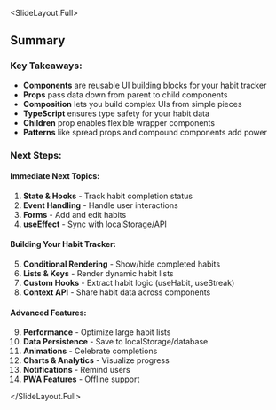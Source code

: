 
<SlideLayout.Full>
## Summary

### Key Takeaways:
- **Components** are reusable UI building blocks for your habit tracker
- **Props** pass data down from parent to child components
- **Composition** lets you build complex UIs from simple pieces
- **TypeScript** ensures type safety for your habit data
- **Children** prop enables flexible wrapper components
- **Patterns** like spread props and compound components add power

### Next Steps:

#### Immediate Next Topics:
1. **State & Hooks** - Track habit completion status
2. **Event Handling** - Handle user interactions
3. **Forms** - Add and edit habits
4. **useEffect** - Sync with localStorage/API

#### Building Your Habit Tracker:
5. **Conditional Rendering** - Show/hide completed habits
6. **Lists & Keys** - Render dynamic habit lists
7. **Custom Hooks** - Extract habit logic (useHabit, useStreak)
8. **Context API** - Share habit data across components

#### Advanced Features:
9. **Performance** - Optimize large habit lists
10. **Data Persistence** - Save to localStorage/database
11. **Animations** - Celebrate completions
12. **Charts & Analytics** - Visualize progress
13. **Notifications** - Remind users
14. **PWA Features** - Offline support

</SlideLayout.Full>
